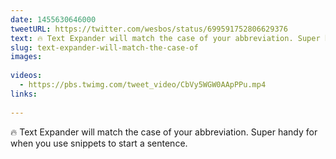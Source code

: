 ```yaml
---
date: 1455630646000
tweetURL: https://twitter.com/wesbos/status/699591752806629376
text: 🔥 Text Expander will match the case of your abbreviation. Super handy for when you use snippets to start a sentence. 
slug: text-expander-will-match-the-case-of
images:
  
videos:
  - https://pbs.twimg.com/tweet_video/CbVy5WGW0AApPPu.mp4
links:
  
---
```

🔥 Text Expander will match the case of your abbreviation. Super handy for when you use snippets to start a sentence.
